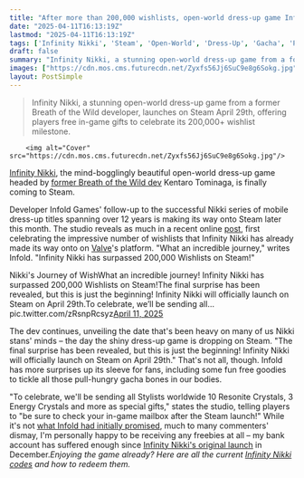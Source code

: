 ```yaml
---
title: "After more than 200,000 wishlists, open-world dress-up game Infinity Nikki finally gets a Steam release date and some free gifts to celebrate"
date: "2025-04-11T16:13:19Z"
lastmod: "2025-04-11T16:13:19Z"
tags: ['Infinity Nikki', 'Steam', 'Open-World', 'Dress-Up', 'Gacha', 'PC']
draft: false
summary: "Infinity Nikki, a stunning open-world dress-up game from a former Breath of the Wild developer, launches on Steam April 29th, offering players free in-game gifts to celebrate its 200,000+ wishlist milestone."
images: ["https://cdn.mos.cms.futurecdn.net/Zyxfs56Jj6SuC9e8g6Sokg.jpg"]
layout: PostSimple
---
```

> Infinity Nikki, a stunning open-world dress-up game from a former Breath of the Wild developer, launches on Steam April 29th, offering players free in-game gifts to celebrate its 200,000+ wishlist milestone.


        <img alt="Cover" src="https://cdn.mos.cms.futurecdn.net/Zyxfs56Jj6SuC9e8g6Sokg.jpg"/>
        
[<u>Infinity Nikki</u>](https://www.gamesradar.com/games/open-world/infinity-nikki-is-a-stunning-open-world-game-that-somehow-fits-in-almost-everything-ive-ever-wanted-and-i-already-cant-wait-to-play-more/), the mind-bogglingly beautiful open-world dress-up game headed by [<u>former Breath of the Wild dev</u>](https://www.gamesradar.com/ive-not-stopped-thinking-about-this-open-world-dress-up-game-from-a-former-breath-of-the-wild-dev-for-2-years-and-now-it-finally-has-a-playtest/) Kentaro Tominaga, is finally coming to Steam.

Developer Infold Games' follow-up to the successful Nikki series of mobile dress-up titles spanning over 12 years is making its way onto Steam later this month. The studio reveals as much in a recent online [<u>post</u>](https://x.com/InfinityNikkiEN/status/1910543603606446579), first celebrating the impressive number of wishlists that Infinity Nikki has already made its way onto on [<u>Valve</u>](https://www.gamesradar.com/tag/valve/)'s platform. "What an incredible journey," writes Infold. "Infinity Nikki has surpassed 200,000 Wishlists on Steam!"

Nikki's Journey of WishWhat an incredible journey! Infinity Nikki has surpassed 200,000 Wishlists on Steam!The final surprise has been revealed, but this is just the beginning! Infinity Nikki will officially launch on Steam on April 29th.To celebrate, we’ll be sending all… pic.twitter.com/zRsnpRcsyz[April 11, 2025](https://twitter.com/cantworkitout/status/1910543603606446579)

The dev continues, unveiling the date that's been heavy on many of us Nikki stans' minds – the day the shiny dress-up game is dropping on Steam. "The final surprise has been revealed, but this is just the beginning! Infinity Nikki will officially launch on Steam on April 29th." That's not all, though. Infold has more surprises up its sleeve for fans, including some fun free goodies to tickle all those pull-hungry gacha bones in our bodies.

"To celebrate, we'll be sending all Stylists worldwide 10 Resonite Crystals, 3 Energy Crystals and more as special gifts," states the studio, telling players to "be sure to check your in-game mailbox after the Steam launch!" While it's not [<u>what Infold had initially promised</u>](https://x.com/cherriberii/status/1910629982474207502), much to many commenters' dismay, I'm personally happy to be receiving any freebies at all – my bank account has suffered enough since [<u>Infinity Nikki's original launch</u>](https://www.gamesradar.com/games/open-world/infinity-nikki-release-time-countdown/) in December.*Enjoying the game already? Here are all the current *[<u><em>Infinity Nikki codes</em></u>](https://www.gamesradar.com/games/open-world/infinity-nikki-codes-redeem/)* and how to redeem them.*
        